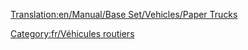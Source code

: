 [[Translation:en/Manual/Base Set/Vehicles/Paper Trucks]]

{{fr/Vehicule routier|nom      = Camion de papier Uhl
  |img      = Uhl_Paper_Truck.png
  |prix     = 4 592£ (9 184$)
  |vitesse  = 48 km/h (30 mph)
  |annualite= 421£ (842$)
  |design   = 1936
  |vie      = 15
  |capacite = 15 tonnes de papier
}}
{{fr/Vehicule routier|nom      = Camion de papier Balogh
  |img      = Balogh_Paper_Truck.png
  |prix     = 5 535£ (11 070$)
  |vitesse  = 88 km/h (55 mph)
  |annualite= 787£ (1 574$)
  |design   = 1979
  |vie      = 15
  |capacite = 18 tonnes de papier
}}
{{fr/Vehicule routier|nom      = Camion de papier MPS
  |img      = MPS_Paper_Truck.png
  |prix     = 5 945£ (11 890$)
  |vitesse  = 112 km/h (70 mph)
  |annualite= 1 125£ (2 250$)
  |design   = 2007
  |vie      = 15
  |capacite = 20 tonnes de papier
}}

[[Category:fr/Véhicules routiers]]